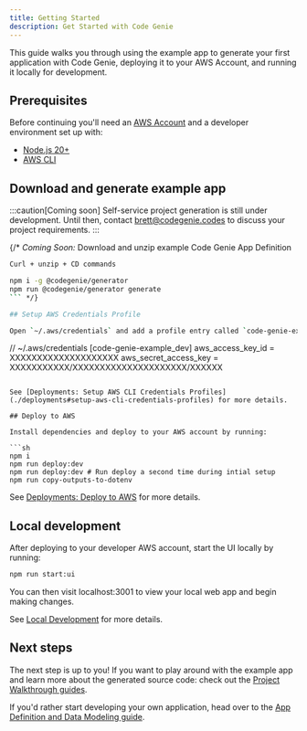 ```yaml
---
title: Getting Started
description: Get Started with Code Genie
---
```


This guide walks you through using the example app to generate your first application with Code Genie, deploying it to your AWS Account, and running it locally for development.

## Prerequisites

Before continuing you'll need an [AWS Account](https://aws.amazon.com/resources/create-account/) and a developer environment set up with:

- [Node.js 20+](https://nodejs.org/en/learn/getting-started/how-to-install-nodejs)
- [AWS CLI](https://docs.aws.amazon.com/polly/latest/dg/setup-aws-cli.html)

## Download and generate example app

:::caution[Coming soon]
Self-service project generation is still under development. Until then, contact brett@codegenie.codes to discuss your project requirements.
:::

{/* *Coming Soon:* Download and unzip example Code Genie App Definition

```sh
Curl + unzip + CD commands
```

```sh
npm i -g @codegenie/generator
npm run @codegenie/generator generate
``` */}

## Setup AWS Credentials Profile

Open `~/.aws/credentials` and add a profile entry called `code-genie-example_dev`. You can either copy-paste credentials from an existing profile, or create new credentials from the AWS IAM Console.

```
// ~/.aws/credentials
[code-genie-example_dev]
aws_access_key_id = XXXXXXXXXXXXXXXXXXXX
aws_secret_access_key = XXXXXXXXXXX/XXXXXXXXXXXXXXXXXXXXX/XXXXXX
```

See [Deployments: Setup AWS CLI Credentials Profiles](./deployments#setup-aws-cli-credentials-profiles) for more details.

## Deploy to AWS

Install dependencies and deploy to your AWS account by running:

```sh
npm i
npm run deploy:dev
npm run deploy:dev # Run deploy a second time during intial setup
npm run copy-outputs-to-dotenv
```

See [Deployments: Deploy to AWS](./deployments#deploy-to-aws) for more details.

## Local development

After deploying to your developer AWS account, start the UI locally by running:

```sh
npm run start:ui
```

You can then visit localhost:3001 to view your local web app and begin making changes.

See [Local Development](./local-development) for more details.

## Next steps

The next step is up to you! If you want to play around with the example app and learn more about the generated source code: check out the [Project Walkthrough guides](../project-walkthrough/overview).

If you'd rather start developing your own application, head over to the [App Definition and Data Modeling guide](../spec/app-definition).
